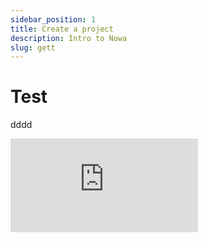 ```yaml
---
sidebar_position: 1
title: Create a project 
description: Intro to Nowa
slug: gett
---
```


# Test

dddd

<div style={{ position: 'relative', paddingBottom: 'calc(51.5625% + 41px)', height: 0, width: '100%' }}>
  <iframe
    src="https://demo.arcade.software/XmQEPghUu7EzUPXVKe8D?embed&embed_mobile=tab&embed_desktop=inline&show_copy_link=true"
    title="Arcade Flow (Fri Feb 14 2025)"
    frameBorder={0}
    loading="lazy"
    allowFullScreen
    allow="clipboard-write"
    style={{ position: 'absolute', top: 0, left: 0, width: '100%', height: '100%' }}
  />
</div>

<button style={{ background: 'blue', color: 'white', padding: '10px 20px', borderRadius: '5px' }}>
  Click Me
</button>

<!--ARCADE EMBED START--><div style="position: relative; padding-bottom: calc(56.15079365079365% + 41px); height: 0; width: 100%;"><iframe src="https://demo.arcade.software/6uDlwaxIpdOOKKKuJqnU?embed&embed_mobile=tab&embed_desktop=inline&show_copy_link=true" title="Arcade Flow (Sun Feb 16 2025)" frameborder="0" loading="lazy" webkitallowfullscreen mozallowfullscreen allowfullscreen allow="clipboard-write" style="position: absolute; top: 0; left: 0; width: 100%; height: 100%; color-scheme: light;" ></iframe></div><!--ARCADE EMBED END-->
